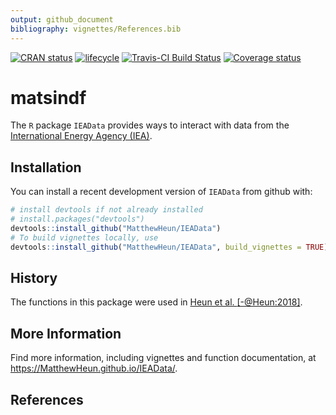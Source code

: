 ```yaml
---
output: github_document
bibliography: vignettes/References.bib
---
```


<!-- *********** -->
<!-- Note: README.md is generated from README.Rmd.   -->
<!-- Be sure to edit README.Rmd and generate the README.md file by Cmd/Ctl-shift-K -->
<!-- *********** -->

[![CRAN status](https://www.r-pkg.org/badges/version/matsindf)](https://cran.r-project.org/package=IEAData)
[![lifecycle](https://img.shields.io/badge/lifecycle-maturing-blue.svg)](https://www.tidyverse.org/lifecycle/#experimental)
[![Travis-CI Build Status](https://travis-ci.org/MatthewHeun/matsindf.svg?branch=master)](https://travis-ci.org/MatthewHeun/IEAData)
[![Coverage status](https://codecov.io/gh/MatthewHeun/matsindf/branch/master/graph/badge.svg)](https://codecov.io/github/MatthewHeun/IEAData?branch=master)


# matsindf

The `R` package `IEAData` provides 
ways to interact with data from the [International Energy Agency (IEA)](http://www.iea.org). 


## Installation

<!-- You can install `IEAData` from CRAN with: -->

<!-- ```{r CRAN-installation, eval = FALSE} -->
<!-- install.packages("IEAData") -->
<!-- ``` -->

You can install a recent development version of `IEAData` from github with:
```r
# install devtools if not already installed
# install.packages("devtools")
devtools::install_github("MatthewHeun/IEAData")
# To build vignettes locally, use
devtools::install_github("MatthewHeun/IEAData", build_vignettes = TRUE)
```


## History

The functions in this package were used in 
[Heun et al. [-@Heun:2018]](https://doi.org/10.1016/j.apenergy.2018.05.109).


## More Information

Find more information, including vignettes and function documentation, at 
<https://MatthewHeun.github.io/IEAData/>.


## References
